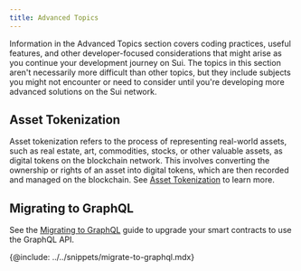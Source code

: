 ```yaml
---
title: Advanced Topics
---
```


Information in the Advanced Topics section covers coding practices, useful features, and other developer-focused considerations that might arise as you continue your development journey on Sui. The topics in this section aren't necessarily more difficult than other topics, but they include subjects you might not encounter or need to consider until you're developing more advanced solutions on the Sui network.

## Asset Tokenization

Asset tokenization refers to the process of representing real-world assets, such as real estate, art, commodities, stocks, or other valuable assets, as digital tokens on the blockchain network. This involves converting the ownership or rights of an asset into digital tokens, which are then recorded and managed on the blockchain. See [Asset Tokenization](./advanced/asset-tokenization.mdx) to learn more.

## Migrating to GraphQL 

See the [Migrating to GraphQL](./advanced/graphql-migration.mdx) guide to upgrade your smart contracts to use the GraphQL API.

{@include: ../../snippets/migrate-to-graphql.mdx}